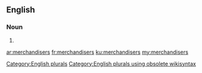 ==English==

===Noun===
{{head|en}}

# {{plural of|merchandiser}}

[[Category:English plurals]][[Category:English plurals using obsolete wikisyntax]]

[[ar:merchandisers]]
[[fr:merchandisers]]
[[ku:merchandisers]]
[[my:merchandisers]]